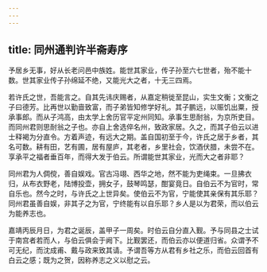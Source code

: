 ```yaml
---
---
---
```

title: 同州通判许半斋寿序
---



予居乡无事，好从长老问邑中族姓。能世其家业，传子孙至六七世者，殆不能十数。世其家业传子孙绵延不绝，又能光大之者，十无三四焉。

若许氏之世，吾能言之。自其先讳庆赐者，从嘉定稍徙至昆山，实生文衡；文衡之子曰德芳。比再世以勤啬致富，而子弟皆知修学好礼。其子鹏远，以赈饥出粟，授承事郎。而从子鸿高，由太学上舍历官平定州同知。承事生思耐翁，为京所吏目。而同州君则思耐翁之子也。亦自上舍选倅名州，致政家居。久之，而其子伯云以进士释褐为分直令。方着声迹，有远大之期。盖自国初至于今，许氏之居于乡者，其名可数。耕有田，艺有圃，居有屋庐，其老者，乡里社会，饮酒伏腊，未尝不在。享承平之福者垂百年，而得大发于伯云。所谓能世其家业，光而大之者非耶？

同州君为人倜傥，善自娱戏。官古冯翊、西华之地，然不能为吏绳束。一旦拂衣归，从布衣野老，陆博投壶，拥女子，鼓琴鸣瑟，酣宴竟日。自伯云不为官时，常自乐也。然今之时，与许氏之上世异矣。使伯云不为官，宁能使其亲保有其乐耶？同州君虽善自娱，非其子之为官，宁终能有以自乐耶？乡人是以为君荣，而以伯云为能养志也。

嘉靖丙辰月日，为君之诞辰，盖甲子一周矣。时伯云自分直入觐。予与同县之士试于南宫者若而人，与伯云俱会于阙下。比觐罢还，而伯云亦以便道归省。众谓予不可无纪，而沈成甫、戴与政来致其请。予谓吾等方从君有乡社之乐，而伯云回首有白云之感；既为之贺，因称养志之义以慰之云。